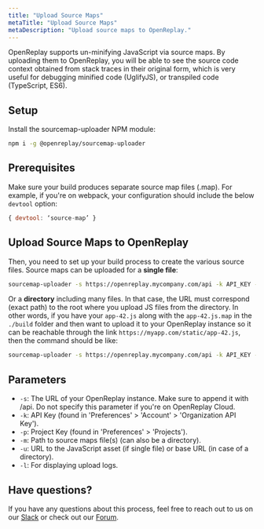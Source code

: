 ```yaml
---
title: "Upload Source Maps"
metaTitle: "Upload Source Maps"
metaDescription: "Upload source maps to OpenReplay."
---
```


OpenReplay supports un-minifying JavaScript via source maps. By uploading them to OpenReplay, you will be able to see the source code context obtained from stack traces in their original form, which is very useful for debugging minified code (UglifyJS), or transpiled code (TypeScript, ES6).

## Setup

Install the sourcemap-uploader NPM module:

```bash
npm i -g @openreplay/sourcemap-uploader
```

## Prerequisites

Make sure your build produces separate source map files (.map). For example, if you're on webpack, your configuration should include the below `devtool` option:

```js
{ devtool: ‘source-map’ }
```

## Upload Source Maps to OpenReplay

Then, you need to set up your build process to create the various source files. Source maps can be uploaded for a **single file**:

```bash
sourcemap-uploader -s https://openreplay.mycompany.com/api -k API_KEY -p PROJECT_KEY file -m ./dist/index.js.map -u https://myapp.com/index.js
```

Or a **directory** including many files. In that case, the URL must correspond (exact path) to the root where you upload JS files from the directory. In other words, if you have your `app-42.js` along with  the `app-42.js.map` in the `./build` folder and then want to upload it to your OpenReplay instance so it can be reachable through the link `https://myapp.com/static/app-42.js`, then the command should be like:

```bash
sourcemap-uploader -s https://openreplay.mycompany.com/api -k API_KEY -p PROJECT_KEY dir -m ./build -u https://myapp.com/static
```

## Parameters

- `-s`: The URL of your OpenReplay instance. Make sure to append it with /api. Do not specify this parameter if you're on OpenReplay Cloud.
- `-k`: API Key (found in 'Preferences' > 'Account' > 'Organization API Key').
- `-p`: Project Key (found in 'Preferences' > 'Projects').
- `-m`: Path to source maps file(s) (can also be a directory).
- `-u`: URL to the JavaScript asset (if single file) or base URL (in case of a directory).
- `-l`: For displaying upload logs.

## Have questions?
If you have any questions about this process, feel free to reach out to us on our [Slack](https://slack.openreplay.com) or check out our [Forum](https://forum.openreplay.com).
